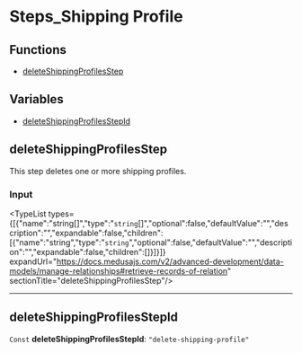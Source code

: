 
# Steps\_Shipping Profile

## Functions

- [deleteShippingProfilesStep](../../modules/core_flows/page.mdx#deleteshippingprofilesstep)

## Variables

- [deleteShippingProfilesStepId](../../modules/core_flows/page.mdx#deleteshippingprofilesstepid)

## deleteShippingProfilesStep

This step deletes one or more shipping profiles.

### Input

<TypeList types={[{"name":"string[]","type":"`string`[]","optional":false,"defaultValue":"","description":"","expandable":false,"children":[{"name":"string","type":"`string`","optional":false,"defaultValue":"","description":"","expandable":false,"children":[]}]}]} expandUrl="https://docs.medusajs.com/v2/advanced-development/data-models/manage-relationships#retrieve-records-of-relation" sectionTitle="deleteShippingProfilesStep"/>

___

## deleteShippingProfilesStepId

 `Const` **deleteShippingProfilesStepId**: `"delete-shipping-profile"`
